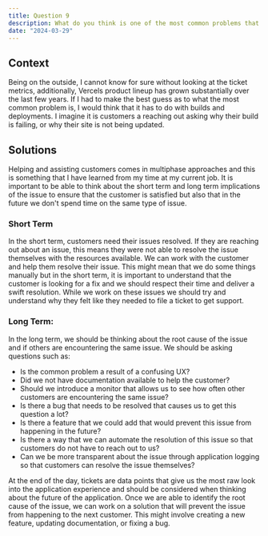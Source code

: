 ```yaml
---
title: Question 9
description: What do you think is one of the most common problems that customers ask Vercel for help with? How would you help customers to overcome common problems, short-term and long-term?
date: "2024-03-29"
---
```

## Context
Being on the outside, I cannot know for sure without looking at the ticket metrics, additionally, Vercels product lineup has grown substantially over the last few years. If I had to make the best guess as to what the most common problem is, I would think that it has to do with builds and deployments. I imagine it is customers a reaching out asking why their build is failing, or why their site is not being updated. 

## Solutions
Helping and assisting customers comes in multiphase approaches and this is something that I have learned from my time at my current job. It is important to be able to think about the short term and long term implications of the issue to ensure that the customer is satisfied but also that in the future we don't spend time on the same type of issue.

### Short Term
 In the short term, customers need their issues resolved. If they are reaching out about an issue, this means they were not able to resolve the issue themselves with the resources available. We can work with the customer and help them resolve their issue. This might mean that we do some things manually but in the short term, it is important to understand that the customer is looking for a fix and we should respect their time and deliver a swift resolution. While we work on these issues we should try and understand why they felt like they needed to file a ticket to get support. 
### Long Term:
In the long term, we should be thinking about the root cause of the issue and if others are encountering the same issue. We should be asking questions such as:
- Is the common problem a result of a confusing UX?
- Did we not have documentation available to help the customer?
- Should we introduce a monitor that allows us to see how often other customers are encountering the same issue?
- Is there a bug that needs to be resolved that causes us to get this question a lot?
- Is there a feature that we could add that would prevent this issue from happening in the future?
- Is there a way that we can automate the resolution of this issue so that customers do not have to reach out to us?
- Can we be more transparent about the issue through application logging so that customers can resolve the issue themselves?

At the end of the day, tickets are data points that give us the most raw look into the application experience and should be considered when thinking about the future of the application. Once we are able to identify the root cause of the issue, we can work on a solution that will prevent the issue from happening to the next customer. This might involve creating a new feature, updating documentation, or fixing a bug.
